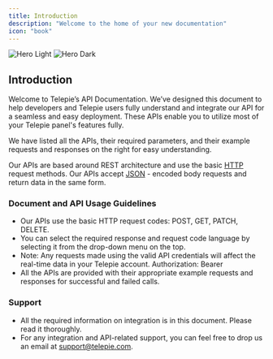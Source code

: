 ```yaml
---
title: Introduction
description: "Welcome to the home of your new documentation"
icon: "book"
---
```


<img
  className="block dark:hidden"
  src="/images/hero-light.svg"
  alt="Hero Light"
/>
<img
  className="hidden dark:block"
  src="/images/hero-dark.svg"
  alt="Hero Dark"
/>

## Introduction

Welcome to Telepie’s API Documentation. We’ve designed this document to help developers and Telepie users fully understand and integrate our API for a seamless and easy deployment. These APIs enable you to utilize most of your Telepie panel's features fully.

We have listed all the APIs, their required parameters, and their example requests and responses on the right for easy understanding.

Our APIs are based around REST architecture and use the basic [HTTP](https://www.tutorialspoint.com/http/http_status_codes) request methods. Our APIs accept [JSON](https://www.w3schools.com/whatis/whatis_json.asp) - encoded body requests and return data in the same form.

### Document and API Usage Guidelines

- Our APIs use the basic HTTP request codes: POST, GET, PATCH, DELETE.
- You can select the required response and request code language by selecting it from the drop-down menu on the top.
- Note: Any requests made using the valid API credentials will affect the real-time data in your Telepie account.
  Authorization: Bearer
- All the APIs are provided with their appropriate example requests and responses for successful and failed calls.

### Support

- All the required information on integration is in this document. Please read it thoroughly.
- For any integration and API-related support, you can feel free to drop us an email at support@telepie.com.
